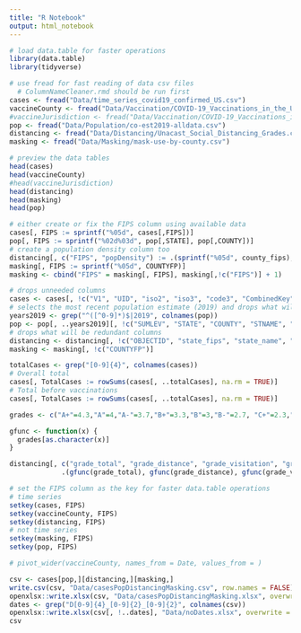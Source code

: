 ```yaml
---
title: "R Notebook"
output: html_notebook
---
```


```r
# load data.table for faster operations
library(data.table)
library(tidyverse)
```


```r
# use fread for fast reading of data csv files
  # ColumnNameCleaner.rmd should be run first
cases <- fread("Data/time_series_covid19_confirmed_US.csv")
vaccineCounty <- fread("Data/Vaccination/COVID-19_Vaccinations_in_the_United_States_County.csv")
#vaccineJurisdiction <- fread("Data/Vaccination/COVID-19_Vaccinations_in_the_United_States_Jurisdiction.csv")
pop <- fread("Data/Population/co-est2019-alldata.csv")
distancing <- fread("Data/Distancing/Unacast_Social_Distancing_Grades.csv")
masking <- fread("Data/Masking/mask-use-by-county.csv")
```


```r
# preview the data tables
head(cases)
head(vaccineCounty)
#head(vaccineJurisdiction)
head(distancing)
head(masking)
head(pop)
```


```r
# either create or fix the FIPS column using available data
cases[, FIPS := sprintf("%05d", cases[,FIPS])]
pop[, FIPS := sprintf("%02d%03d", pop[,STATE], pop[,COUNTY])]
# create a population density column too
distancing[, c("FIPS", "popDensity") := .(sprintf("%05d", county_fips), ((county_population / Shape__Area * 100) + 1))]
masking[, FIPS := sprintf("%05d", COUNTYFP)]
masking <- cbind("FIPS" = masking[, FIPS], masking[,!c("FIPS")] + 1)
```


```r
# drops unneeded columns
cases <- cases[, !c("V1", "UID", "iso2", "iso3", "code3", "CombinedKey")]
# selects the most recent population estimate (2019) and drops what will be redundant columns
years2019 <- grep("^([^0-9]*)$|2019", colnames(pop))
pop <- pop[, ..years2019][, !c("SUMLEV", "STATE", "COUNTY", "STNAME", "CTYNAME")]
# drops what will be redundant columns
distancing <- distancing[, !c("OBJECTID", "state_fips", "state_name", "county_fips", "county_name")]
masking <- masking[, !c("COUNTYFP")]
```


```r
totalCases <- grep("[0-9]{4}", colnames(cases))
# Overall total
cases[, TotalCases := rowSums(cases[, ..totalCases], na.rm = TRUE)]
# Total before vaccinations
cases[, TotalCases := rowSums(cases[, ..totalCases], na.rm = TRUE)]
```


```r
grades <- c("A+"=4.3,"A"=4,"A-"=3.7,"B+"=3.3,"B"=3,"B-"=2.7, "C+"=2.3,"C"=2,"C-"=1.7,"D+"=1.3,"D"=1,"D-"= 0.7, "F"=0)

gfunc <- function(x) {
  grades[as.character(x)]
}

distancing[, c("grade_total", "grade_distance", "grade_visitation", "grade_encounters") :=
             .(gfunc(grade_total), gfunc(grade_distance), gfunc(grade_visitation), gfunc(grade_encounters))]
```


```r
# set the FIPS column as the key for faster data.table operations
# time series
setkey(cases, FIPS)
setkey(vaccineCounty, FIPS)
setkey(distancing, FIPS)
# not time series
setkey(masking, FIPS)
setkey(pop, FIPS)
```


```r
# pivot_wider(vaccineCounty, names_from = Date, values_from = )
```


```r
csv <- cases[pop,][distancing,][masking,]
write.csv(csv, "Data/casesPopDistancingMasking.csv", row.names = FALSE)
openxlsx::write.xlsx(csv, "Data/casesPopDistancingMasking.xlsx", overwrite = TRUE)
dates <- grep("D[0-9]{4}_[0-9]{2}_[0-9]{2}", colnames(csv))
openxlsx::write.xlsx(csv[, !..dates], "Data/noDates.xlsx", overwrite = TRUE)
csv
```

